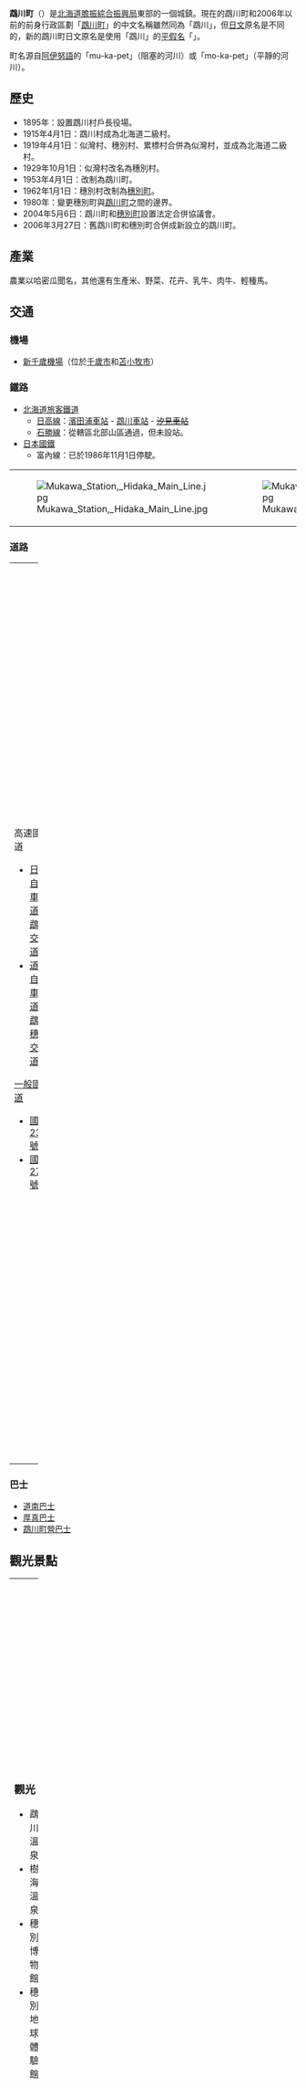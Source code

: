 {{otheruses|subject=於2006年新設立的鵡川町|other=2006年以前的舊鵡川町|鵡川町 (1953年-2006年)}}
{{日本町村
| 自治體名=鵡川
| 町村=町
| 圖像=[[File:Former_Nakamura's_house.jpg|240px]]
| 圖像說明=原[[中村平八郎宅邸|中村平八郎宅邸]]
| 町村章=[[File:Symbol_of_Mukawa,_Hokkaido.svg|100px]]
| 日文原名=むかわ町
| 平假名=むかわちょう
| 羅馬字拼音=Mukawa-chō
| 都道府縣=北海道
| 支廳=膽振綜合振興局
| 郡=勇拂郡
| 編號=01586-5
| 面積=712.91
| 邊界未定=
| 人口=10,234
| 統計時間=2007年10月31日
| 自治體=[[平取町|平取町]]、[[厚真町|厚真町]]、[[日高町_(北海道)|日高町]]、[[夕張市|夕張市]]、[[占冠村|占冠村]]
| 樹=[[紫杉|紫杉]]、[[雲杉|雲杉]]
| 花=[[杜鵑花|杜鵑花]]
| 鳥=
| 其他象徵物=町魚
| 其他象徵=[[柳葉魚|柳葉魚]]
| 首長=[[山口憲造|山口憲造]]
| 卸任日期=2010年3月26日
| 議員數=20
| 郵遞區號=054-8680
| 所在地=勇拂郡鵡川町美幸2丁目88番地<br>[[File:Mukawa_Town_Office.jpg|210px]]
| 電話號碼=145-42-2411
| 外部連結={{url|http://www.town.mukawa.lg.jp/}}
| 經度=
| 緯度=
| 地圖=[[File:Mukawa_in_Iburi_Subprefecture.gif|250px]]
| 註記=人口：[http://www10.plala.or.jp/mukawa/ 鵡川町官方網頁]
}}
'''鵡川町'''（{{jpn|j=むかわ町|hg=むかわちょう|rm=Mukawa chō|f=y}}）是[[北海道|北海道]][[膽振綜合振興局|膽振綜合振興局]]東部的一個城鎮。現在的鵡川町和2006年以前的前身行政區劃「[[鵡川町_(1953年-2006年)|鵡川町]]」的中文名稱雖然同為「鵡川」，但[[日文|日文]]原名是不同的，新的鵡川町日文原名是使用「鵡川」的[[平假名|平假名]]「{{lang|ja|むかわ}}」。

町名源自[[阿伊努語|阿伊努語]]的「mu-ka-pet」（阻塞的河川）或「mo-ka-pet」（平靜的河川）。

==歷史==
* 1895年：設置鵡川村戶長役場。
* 1915年4月1日：鵡川村成為北海道二級村。
* 1919年4月1日：似灣村、穗別村、累標村合併為似灣村，並成為北海道二級村。
* 1929年10月1日：似灣村改名為穗別村。
* 1953年4月1日：改制為鵡川町。
* 1962年1月1日：穗別村改制為[[穗別町|穗別町]]。
* 1980年：變更穗別町與[[鵡川町_(1953年-2006年)|鵡川町]]之間的邊界。
* 2004年5月6日：鵡川町和[[穗別町|穗別町]]設置法定合併協議會。
* 2006年3月27日：舊鵡川町和穗別町合併成新設立的鵡川町。

==產業==
農業以哈密瓜聞名，其他還有生產米、野菜、花卉、乳牛、肉牛、輕種馬。

==交通==
===機場===
*[[新千歲機場|新千歲機場]]（位於[[千歲市|千歲市]]和[[苫小牧市|苫小牧市]]）

===鐵路===
*[[北海道旅客鐵道|北海道旅客鐵道]]
**[[日高線|日高線]]：[[濱田浦車站|濱田浦車站]] - [[鵡川車站|鵡川車站]] - <s>[[汐見車站|汐見車站]]</s>
**[[石勝線|石勝線]]：從轄區北部山區通過，但未設站。
*[[日本國鐵|日本國鐵]]
**富內線：已於1986年11月1日停駛。

{| border="0" 
|- 
| [[File:Mukawa_Station,_Hidaka_Main_Line.jpg|thumb]] || [[File:Mukawa_Sta_Platform.jpg|thumb]]
|}

===道路===

{| width="100%"
|-----
| valign="top" width="50%" |
;高速國道
*[[日高自動車道|日高自動車道]]：[[鵡川交流道|鵡川交流道]]
*[[道東自動車道|道東自動車道]]：[[鵡川穗別交流道|鵡川穗別交流道]]
;[[一般國道|一般國道]]
*[[國道235號|國道235號]]
*[[國道274號|國道274號]]
| valign="top" |
;[[主要地方道|主要地方道]]
*北海道道10號千歲鵡川線
*北海道道59號平取厚真線
*北海道道74號穗別鵡川線 
*北海道道131號平取穗別線
;[[都道府縣道|道道]]
*北海道道575號鵡川停車場線
*北海道道610號占冠穗別線 
*北海道道933號北進平取線
*北海道道983號米原田浦線 
*北海道道1046號鵡川厚真線
*北海道道1165號穗別內部線 
|}

===巴士===
*[[道南巴士|道南巴士]]
*[[厚真巴士|厚真巴士]]
*[[鵡川町營巴士|鵡川町營巴士]]

==觀光景點==

{| width="100%"
|-----
| valign="top" width="50%" |
===觀光===
* 鵡川溫泉
* 樹海溫泉
* 穗別博物館
* 穗別地球體驗館
| valign="top" |
===文化遺產===
* 舊日本國鐵富內線富內車站設施（日本國登錄有形文化財）
* 舊中村平八郎家住宅主屋（日本國登錄有形文化財） 
* 阿伊努古式舞踊（日本國指定重要無形民俗文化財）
* 鵡川盛土墳墓群（北海道指定史跡） 
|}

==教育==
===高等學校===

{| width="100%"
|-----
| valign="top" width="50%" |
* [http://www.mukawa.hokkaido-c.ed.jp/ 道立北海道鵡川高等學校]{{Wayback|url=http://www.mukawa.hokkaido-c.ed.jp/ |date=20071009223547 }}
| valign="top" width="50%" |
* [http://www.hobetsu.hokkaido-c.ed.jp/ 道立北海道穗別高等學校]{{Wayback|url=http://www.hobetsu.hokkaido-c.ed.jp/ |date=20071010102827 }}
|}

===中學校===

{| width="100%"
|-----
| valign="top" width="33%" |
* 鵡川町立鵡川中學校
| valign="top" width="33%" |
* 鵡川町立穗別中學校
| valign="top" width="33%" |
* 鵡川町立仁和中學校
|}

===小學校===

{| width="100%"
|-----
| valign="top" width="33%" |
* 鵡川町立鵡川中央小學校
* 鵡川町立穗別小學校
* [https://web.archive.org/web/20071010143722/http://www4.ocn.ne.jp/~niwasho/ 鵡川町立仁和小學校]
| valign="top" width="33%" |
* 鵡川町立宮戶小學校
* [https://web.archive.org/web/20071007042610/http://www2.ocn.ne.jp/~ikushou/ 鵡川町立生田小學校]
* 鵡川町立富內小學校
| valign="top" width="33%" |
* [https://web.archive.org/web/20071224225048/http://www.hobetsu.net/inasato/ 鵡川町立稻里小學校]
* 鵡川町立和泉小學校
|}

==姊妹市、友好都市==
=== 日本 ===

* [[砺波市|砺波市]]（[[富山縣|富山縣]]）：於1995年舊[[鵡川町_(1953年-2006年)|鵡川町]]與{{Tsl|ja|庄川町|庄川町|-{庄}-川町}}締結姊妹都市<ref>鵡川町官方網頁 - 鵡川町的介紹 [http://www10.plala.or.jp/mukawa/profile/introduction/index.html http://www10.plala.or.jp/mukawa/profile/introduction/index.html] {{Wayback|url=http://www10.plala.or.jp/mukawa/profile/introduction/index.html |date=20090107101508 }}</ref>，-{庄}-川町於2004年[[11月1日|11月1日]]合併為砺波市，並於2007年重新締結姊妹都市。

== 出身名人 ==
* [[铃木章|铃木章]] - 2010年[[諾貝爾化學獎|諾貝爾化學獎]]得主

==參考資料==
{{reflist}}

==外部連結==
{{commonscat|Mukawa, Hokkaido}}
* {{Ja icon}}[http://www.ja-hokkaidoukouseiren.or.jp/byouin/mukawa/index.html 鵡川厚生醫院]{{Wayback|url=http://www.ja-hokkaidoukouseiren.or.jp/byouin/mukawa/index.html |date=20071225153017 }}

{{膽振支廳}}